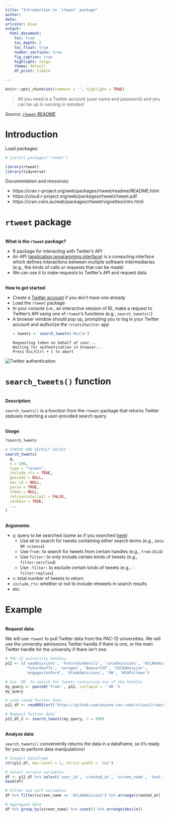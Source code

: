 ```yaml
---
title: "Introduction to `rtweet` package"
author: 
date: 
urlcolor: blue
output: 
  html_document:
    toc: true
    toc_depth: 2
    toc_float: true
    number_sections: true
    fig_caption: true
    highlight: tango
    theme: default
    df_print: tibble

---
```


```r
knitr::opts_chunk$set(comment = '', highlight = TRUE)
```

> All you need is a Twitter account (user name and password) and you can be up in running in minutes!

_Source: [`rtweet` README](https://cran.r-project.org/web/packages/rtweet/readme/README.html)_

# Introduction

Load packages:

```r
# install.packages('rtweet')

library(rtweet)
library(tidyverse)
```

Documentation and resources:

- https://cran.r-project.org/web/packages/rtweet/readme/README.html
- https://cloud.r-project.org/web/packages/rtweet/rtweet.pdf
- https://cran.csiro.au/web/packages/rtweet/vignettes/intro.html


# `rtweet` package

<br>
**What is the `rtweet` package?**

- R package for interacting with Twitter's API
- An API ([application programming interface](https://en.wikipedia.org/wiki/API)) is a computing interface which defines interactions between multiple software intermediaries (e.g., the kinds of calls or requests that can be made)
- We can use it to make requests to Twitter's API and request data

<br>
**How to get started**:

- Create a [Twitter account](https://twitter.com/) if you don't have one already
- Load the `rtweet` package
- In your console (i.e., an interactive session of R), make a request to Twitter's API using one of `rtweet`'s functions (e.g., `search_tweets()`)
- A browser window should pop up, prompting you to log in your Twitter account and authorize the `rstats2twitter` app
<p></p>

  ```r
  > tweets <- search_tweets('#ucla')
  ```
  ```
  Requesting token on behalf of user...
  Waiting for authentication in browser...
  Press Esc/Ctrl + C to abort
  ```
  
<div align="center"><img style="max-width:75%" src="https://anyone-can-cook.github.io/rclass1/in_class/rtweet/twitter_auth.png" alt="Twitter authentication" /></div>

# `search_tweets()` function

<br>
**Description**:

`search_tweets()` is a function from the `rtweet` package that returns Twitter statuses matching a user-provided search query.

<br>
**Usage**:

```r
?search_tweets

# SYNTAX AND DEFAULT VALUES
search_tweets(
  q,
  n = 100,
  type = "recent",
  include_rts = TRUE,
  geocode = NULL,
  max_id = NULL,
  parse = TRUE,
  token = NULL,
  retryonratelimit = FALSE,
  verbose = TRUE,
  ...
)
```

<br>
**Arguments**:

- `q`: query to be searched (same as if you searched [here](https://twitter.com/explore))
  - Use `OR` to search for tweets containing either search terms (e.g., `data OR science`)
  - Use `from:` to search for tweets from certain handles (e.g., `from:UCLA`)
  - Use `filter:` to only include certain kinds of tweets (e.g., `filter:verified`)
  - Use `-filter:` to exclude certain kinds of tweets (e.g., `-filter:replies`)
- `n`: total number of tweets to return
- `include_rts`: whether or not to include retweets in search results
- etc.

# Example

<br>
**Request data**:

We will use `rtweet` to pull Twitter data from the PAC-12 universities. We will use the university admissions Twitter handle if there is one, or the main Twitter handle for the university if there isn't one:

```r
# PAC-12 university handles
p12 <- c('uaadmissions', 'FutureSunDevils', 'caladmissions', 'UCLAAdmission',
         'futurebuffs', 'uoregon', 'BeaverVIP', 'USCAdmission',
         'engagestanford', 'UtahAdmissions', 'UW', 'WSUPullman')

# Use `OR` to search for tweets containing any of the handles
my_query <- paste0('from:', p12, collapse = ' OR ')
my_query
```

```r
# Load saved Twitter data
p12_df <- readRDS(url('https://github.com/anyone-can-cook/rclass2/raw/master/data/p12_dataset.RDS'))
```

```r
# Request Twitter data
p12_df_2 <- search_tweets(my_query, n = 500)
```

<br>
**Analyze data**:

`search_tweets()` conveniently returns the data in a dataframe, so it's ready for you to perform data manipulations!

```r
# Inspect dataframe
str(p12_df, max.level = 1, strict.width = 'cut')

# Select certain variables
df <- p12_df %>% select('user_id', 'created_at', 'screen_name', 'text', 'location')
head(df)

# Filter and sort variables
df %>% filter(screen_name == 'UCLAAdmission') %>% arrange(created_at)

# Aggregate data
df %>% group_by(screen_name) %>% count() %>% arrange(desc(n))
```


